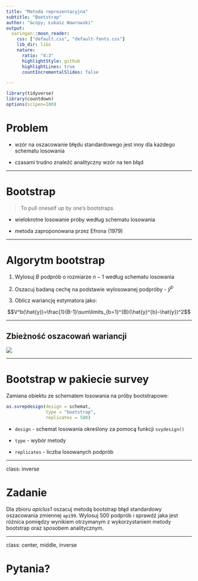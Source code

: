 ```yaml
---
title: "Metoda reprezentacyjna"
subtitle: "Bootstrap"
author: "&copy; Łukasz Wawrowski"
output:
  xaringan::moon_reader:
    css: ["default.css", "default-fonts.css"]
    lib_dir: libs
    nature:
      ratio: "4:3"
      highlightStyle: github
      highlightLines: true
      countIncrementalSlides: false

---
```


```r
library(tidyverse)
library(countdown)
options(scipen=100)
```

# Problem

- wzór na oszacowanie błędu standardowego jest inny dla każdego schematu losowania

- czasami trudno znaleźć analityczny wzór na ten błąd

---

# Bootstrap

> To pull oneself up by one's bootstraps

- wielokrotne losowanie próby według schematu losowania

- metoda zaproponowana przez Efrona (1979)

---

# Algorytm bootstrap

1. Wylosuj $B$ podprób o rozmiarze $n-1$ według schematu losowania

2. Oszacuj badaną cechę na podstawie wylosowanej podpróby - $\hat{y}^{b}$

3. Oblicz wariancję estymatora jako:

$$V^b(\hat{y})=\frac{1}{B-1}\sum\limits_{b=1}^{B}(\hat{y}^{b}-\hat{y})^2$$

---

## Zbieżność oszacowań wariancji

![](img/bootstrap.png)

---

# Bootstrap w pakiecie survey

Zamiana obiektu ze schematem losowania na próby bootstrapowe:

```r
as.svrepdesign(design = schemat, 
               type = "bootstrap", 
               replicates = 500)
```


- `design` - schemat losowania określony za pomocą funkcji `svydesign()`

- `type` - wybór metody

- `replicates` - liczba losowanych podprób

---

class: inverse

# Zadanie

Dla zbioru _apiclus1_ oszacuj metodą bootstrap błąd standardowy oszacowania zmiennej `api99`. Wylosuj 500 podprób i sprawdź jaka jest różnica pomiędzy wynikiem otrzymanym z wykorzystaniem metody bootstrap oraz sposobem analitycznym.

---

class: center, middle, inverse

# Pytania?

